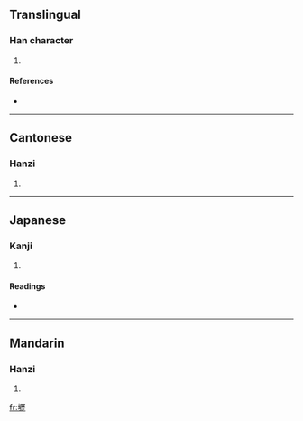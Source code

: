 {{also|坜}}
==Translingual==

===Han character===
{{Han char|rn=32|rad=土|as=16|sn=19|four=4111<sub>1</sub>|canj=土一竹一 (GMHM)}}

# {{defn|Han|sort=土16}}

====References====
* {{Han ref|kx=0242.130|dkj=05599|dj=0482.070|hdz=10499.080|uh=58E2|ud=22754|bh=C363|bd=50019}}

----

==Cantonese==

===Hanzi===
{{yue-hanzi|jyut=|y=lik6|sim=坜}}

# {{defn|Cantonese}}

----

==Japanese==

===Kanji===
{{ja-kanji|grade=|rs=土16}}

# {{defn|Japanese}}

====Readings====
* {{ja-readings|on=[[れき]] (reki), [[りゃく]] (ryaku)|kun=[[あな]] (ana)}}

----

==Mandarin==

===Hanzi===
{{cmn-hanzi|sim=坜|pin=[[lì]] ([[li4]])|wg=li<sup>4</sup>}}

# {{defn|Mandarin}}

[[fr:壢]]